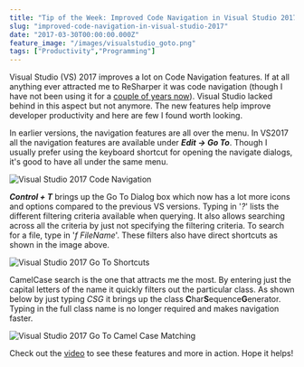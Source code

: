 ```yaml
---
title: "Tip of the Week: Improved Code Navigation in Visual Studio 2017"
slug: "improved-code-navigation-in-visual-studio-2017"
date: "2017-03-30T00:00:00.000Z"
feature_image: "/images/visualstudio_goto.png"
tags: ["Productivity","Programming"]
---
```


Visual Studio (VS) 2017 improves a lot on Code Navigation features. If at all anything ever attracted me to ReSharper it was code navigation (though I have not been using it for a [couple of years now](/posts/tools-that-I-use/)). Visual Studio lacked behind in this aspect but not anymore. The new features help improve developer productivity and here are few I found worth looking.

In earlier versions, the navigation features are all over the menu. In VS2017 all the navigation features are available under **_Edit -> Go To_**. Though I usually prefer using the keyboard shortcut for opening the navigate dialogs, it's good to have all under the same menu.

![Visual Studio 2017 Code Navigation](/images/visualstudio_code_navigation.png)

**_Control + T_** brings up the Go To Dialog box which now has a lot more icons and options compared to the previous VS versions. Typing in '_?_' lists the different filtering criteria available when querying. It also allows searching across all the criteria by just not specifying the filtering criteria. To search for a file, type in '_f FileName_'. These filters also have direct shortcuts as shown in the image above.

![Visual Studio 2017 Go To Shortcuts](/images/visualstudio_goto.png)

CamelCase search is the one that attracts me the most. By entering just the capital letters of the name it quickly filters out the particular class. As shown below by just typing _CSG_ it brings up the class **C**har**S**equence**G**enerator. Typing in the full class name is no longer required and makes navigation faster.

![Visual Studio 2017 Go To Camel Case Matching](/images/visualstudio_camelcasematching.png)

Check out the [video](https://www.youtube.com/watch?v=p6NVTASKa1A) to see these features and more in action. Hope it helps!